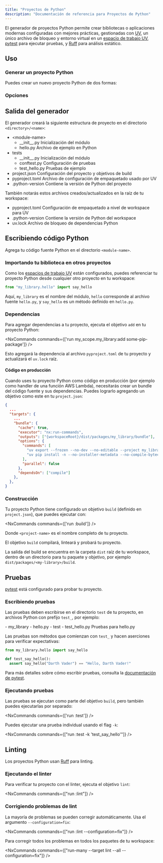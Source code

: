 ```yaml
---
title: "Proyectos de Python"
description: "Documentación de referencia para Proyectos de Python"
---
```





El generador de proyectos Python permite crear bibliotecas o aplicaciones modernas configuradas con mejores prácticas, gestionadas con [UV](https://docs.astral.sh/uv/), un único archivo de bloqueo y entorno virtual en un [espacio de trabajo UV](https://docs.astral.sh/uv/concepts/projects/workspaces/), [pytest](https://docs.pytest.org/en/stable/) para ejecutar pruebas, y [Ruff](https://docs.astral.sh/ruff/) para análisis estático.

## Uso

### Generar un proyecto Python

Puedes crear un nuevo proyecto Python de dos formas:

<RunGenerator generator="py#project" />

### Opciones

<GeneratorParameters schema={schema} />

## Salida del generador

El generador creará la siguiente estructura de proyecto en el directorio `<directory>/<name>`:

<FileTree>

  - \<module-name>
    - \_\_init\_\_.py Inicialización del módulo
    - hello.py Archivo de ejemplo en Python
  - tests
    - \_\_init\_\_.py Inicialización del módulo
    - conftest.py Configuración de pruebas
    - test_hello.py Pruebas de ejemplo
  - project.json Configuración del proyecto y objetivos de build
  - pyproject.toml Archivo de configuración de empaquetado usado por UV
  - .python-version Contiene la versión de Python del proyecto

</FileTree>

También notarás estos archivos creados/actualizados en la raíz de tu workspace:

<FileTree>

  - pyproject.toml Configuración de empaquetado a nivel de workspace para UV
  - .python-version Contiene la versión de Python del workspace
  - uv.lock Archivo de bloqueo de dependencias Python

</FileTree>

## Escribiendo código Python

Agrega tu código fuente Python en el directorio `<module-name>`.

### Importando tu biblioteca en otros proyectos

Como los [espacios de trabajo UV](https://docs.astral.sh/uv/concepts/projects/workspaces/) están configurados, puedes referenciar tu proyecto Python desde cualquier otro proyecto en tu workspace:

```python title="packages/my_other_project/my_other_project/main.py"
from "my_library.hello" import say_hello
```

Aquí, `my_library` es el nombre del módulo, `hello` corresponde al archivo fuente `hello.py`, y `say_hello` es un método definido en `hello.py`.

### Dependencias

Para agregar dependencias a tu proyecto, ejecuta el objetivo `add` en tu proyecto Python:

<NxCommands commands={['run my_scope.my_library:add some-pip-package']} />

Esto agregará la dependencia al archivo `pyproject.toml` de tu proyecto y actualizará el `uv.lock` raíz.

#### Código en producción

Cuando uses tu proyecto Python como código en producción (por ejemplo como handler de una función AWS Lambda), necesitarás crear un bundle del código fuente y sus dependencias. Puedes lograrlo agregando un objetivo como este en tu `project.json`:

```json title="project.json"
{
  ...
  "targets": {
    ...
    "bundle": {
      "cache": true,
      "executor": "nx:run-commands",
      "outputs": ["{workspaceRoot}/dist/packages/my_library/bundle"],
      "options": {
        "commands": [
          "uv export --frozen --no-dev --no-editable --project my_library -o dist/packages/my_library/bundle/requirements.txt",
          "uv pip install -n --no-installer-metadata --no-compile-bytecode --python-platform x86_64-manylinux2014 --python `uv python pin` --target dist/packages/my_library/bundle -r dist/packages/my_library/bundle/requirements.txt"
        ],
        "parallel": false
      },
      "dependsOn": ["compile"]
    },
  },
}
```

### Construcción

Tu proyecto Python tiene configurado un objetivo `build` (definido en `project.json`), que puedes ejecutar con:

<NxCommands commands={['run <project-name>:build']} />

Donde `<project-name>` es el nombre completo de tu proyecto.

El objetivo `build` compilará, linteará y probará tu proyecto.

La salida del build se encuentra en la carpeta `dist` raíz de tu workspace, dentro de un directorio para tu paquete y objetivo, por ejemplo `dist/packages/<my-library>/build`.

## Pruebas

[pytest](https://docs.pytest.org/en/stable/) está configurado para probar tu proyecto.

### Escribiendo pruebas

Las pruebas deben escribirse en el directorio `test` de tu proyecto, en archivos Python con prefijo `test_`, por ejemplo:

<FileTree>
  - my_library
    - hello.py
  - test
    - test_hello.py Pruebas para hello.py
</FileTree>

Las pruebas son métodos que comienzan con `test_` y hacen aserciones para verificar expectativas:

```python title="test/test_hello.py"
from my_library.hello import say_hello

def test_say_hello():
  assert say_hello("Darth Vader") == "Hello, Darth Vader!"
```

Para más detalles sobre cómo escribir pruebas, consulta la [documentación de pytest](https://docs.pytest.org/en/stable/how-to/assert.html#).

### Ejecutando pruebas

Las pruebas se ejecutan como parte del objetivo `build`, pero también puedes ejecutarlas por separado:

<NxCommands commands={['run <project-name>:test']} />

Puedes ejecutar una prueba individual usando el flag `-k`:

<NxCommands commands={["run <project-name>:test -k 'test_say_hello'"]} />

## Linting

Los proyectos Python usan [Ruff](https://docs.astral.sh/ruff/) para linting.

### Ejecutando el linter

Para verificar tu proyecto con el linter, ejecuta el objetivo `lint`:

<NxCommands commands={["run <project-name>:lint"]} />

### Corrigiendo problemas de lint

La mayoría de problemas se pueden corregir automáticamente. Usa el argumento `--configuration=fix`:

<NxCommands commands={["run <project-name>:lint --configuration=fix"]} />

Para corregir todos los problemas en todos los paquetes de tu workspace:

<NxCommands commands={["run-many --target lint --all --configuration=fix"]} />